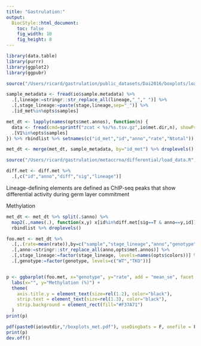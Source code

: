 ```yaml
---
title: "Gastrulation:"
output:
  BiocStyle::html_document: 
    toc: false
    fig_width: 10
    fig_height: 8
---
```


```r
library(data.table)
library(purrr)
library(ggplot2)
library(ggpubr)
```

<!-- Define I/O and options -->
```r
source("/Users/ricard/gastrulation/public_datasets/Dai2016/boxplots/load_settings.R")
```

<!-- Load sample metadata -->
```r
sample_metadata <- fread(io$sample.metadata) %>%
  .[,lineage:=stringr::str_replace_all(lineage,"_"," ")] %>% 
  .[,stage_lineage:=paste(stage,lineage,sep="_")] %>% 
  .[id_met%in%opts$samples]
```

<!-- Load methylation data -->
```r
met_dt <- lapply(names(opts$met.annos), function(n) {
  data <- fread(cmd=sprintf("zcat < %s/%s.tsv.gz",io$met.dir,n), showProgress=F, quote="") %>%
  .[V1%in%opts$samples]
}) %>% rbindlist %>% setnames(c("id_met","id","anno","rate","Ntotal"))
```

<!-- Merge data with metadata -->
```r
met_dt <- merge(met_dt, sample_metadata, by="id_met") %>% droplevels()
```

<!-- Load results from the differential analysis -->
```r
source("/Users/ricard/gastrulation/metaccrna/differential/load_data.R")

diff.met <- diff.met %>%
  .[,c("id","anno","diff","sig","lineage")]
```

<!-- Subset lineage-defining sites -->
Lineage-defining elements are defined as ChIP-seq peaks that show differential activity during germ layer commitment

Methylation
```r
met_dt <- met_dt %>% split(.$anno) %>%
  map2(.,names(.), function(x,y) x[id%in%diff.met[sig==T & anno==y,id]]) %>%
  rbindlist %>% droplevels()
```


<!-- Boxplots with methylation rate per genomic context and stage_lineage -->
```r
foo.met <- met_dt %>%
  .[,.(rate=mean(rate)),by=c("sample","stage_lineage","anno","genotype","replicate")] %>%
  .[,anno:=stringr::str_replace_all(anno,opts$met.annos)] %>%
  .[,stage_lineage:=factor(stage_lineage, levels=names(opts$colors))] %>%
  .[,genotype:=factor(genotype, levels=c("WT","TKO"))]


p <- ggbarplot(foo.met, x="genotype", y="rate", add = "mean_se", facet.by="anno", fill="grey70", color="black") +
  labs(x="", y="Methylation (%)") +
  theme(
    axis.title.y = element_text(size=rel(1.2), color="black"),
    strip.text = element_text(size=rel(1.3), color="black"),
    strip.background = element_rect(fill="#F37A71")
  )
print(p)

pdf(paste0(io$outdir,"/boxplots_met.pdf"), useDingbats = F, onefile = F, width=11, height=5)
print(p)
dev.off()
```
